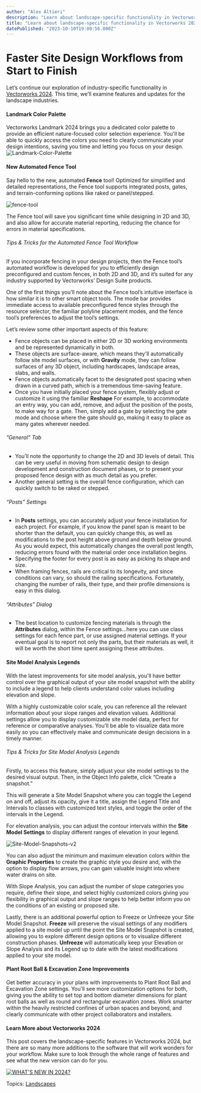 ```yaml
---
author: "Alex Altieri"
description: "Learn about landscape-specific functionality in Vectorworks 2024, such as the new, automated fence tool and legends for site model analysis."
title: "Learn about landscape-specific functionality in Vectorworks 2024, such as the new, automated fence tool and legends for site model analysis." 
datePublished: "2023-10-10T19:00:56.000Z"
---
```

# Faster Site Design Workflows from Start to Finish

Let’s continue our exploration of industry-specific functionality in [Vectorworks 2024](../../../net/vectorworks/blog/download-vectorworks-2024-today.html). This time, we’ll examine features and updates for the landscape industries.

#### Landmark Color Palette

Vectorworks Landmark 2024 brings you a dedicated color palette to provide an efficient nature-focused color selection experience. You'll be able to quickly access the colors you need to clearly communicate your design intentions, saving you time and letting you focus on your design.![Landmark-Color-Palette](https://blog.vectorworks.net/hs-fs/hubfs/Blog%20Images/2023%20Blog%20Images/10_VW24%20LAND%20Features/Landmark-Color-Palette.png?width=1920&height=1080&name=Landmark-Color-Palette.png)

#### New Automated Fence Tool

Say hello to the new, automated **Fence** tool! Optimized for simplified and detailed representations, the Fence tool supports integrated posts, gates, and terrain-conforming options like raked or panel/stepped.

![fence-tool](https://blog.vectorworks.net/hs-fs/hubfs/Blog%20Images/2023%20Blog%20Images/10_VW24%20LAND%20Features/fence-tool.png?width=3840&height=2160&name=fence-tool.png)

The Fence tool will save you significant time while designing in 2D and 3D, and also allow for accurate material reporting, reducing the chance for errors in material specifications.

###### Tips & Tricks for the Automated Fence Tool Workflow

If you incorporate fencing in your design projects, then the Fence tool’s automated workflow is developed for you to efficiently design preconfigured and custom fences, in both 2D and 3D, and it’s suited for any industry supported by Vectorworks’ Design Suite products.

One of the first things you’ll note about the Fence tool’s intuitive interface is how similar it is to other smart object tools. The mode bar provides immediate access to available preconfigured fence styles through the resource selector, the familiar polyline placement modes, and the fence tool’s preferences to adjust the tool’s settings.

Let’s review some other important aspects of this feature:

* Fence objects can be placed in either 2D or 3D working environments and be represented dynamically in both.
* These objects are surface-aware, which means they'll automatically follow site model surfaces, or with **Gravity** mode, they can follow surfaces of any 3D object, including hardscapes, landscape areas, slabs, and walls.
* Fence objects automatically facet to the designated post spacing when drawn in a curved path, which is a tremendous time-saving feature.
* Once you have initially placed your fence system, flexibly adjust or customize it using the familiar **Reshape** For example, to accommodate an entry way, you can add, remove, and adjust the position of the posts, to make way for a gate. Then, simply add a gate by selecting the gate mode and choose where the gate should go, making it easy to place as many gates wherever needed.

###### ”General” Tab

* You’ll note the opportunity to change the 2D and 3D levels of detail. This can be very useful in moving from schematic design to design development and construction document phases, or to present your proposed fence design with as much detail as you prefer.
* Another general setting is the overall fence configuration, which can quickly switch to be raked or stepped.

###### “Posts” Settings

* In **Posts** settings, you can accurately adjust your fence installation for each project. For example, if you know the panel span is meant to be shorter than the default, you can quickly change this, as well as modifications to the post height above ground and depth below ground. As you would expect, this automatically changes the overall post length, reducing errors found with the material order once installation begins.
* Specifying the footer for every post is as easy as picking its shape and size.
* When framing fences, rails are critical to its longevity, and since conditions can vary, so should the railing specifications. Fortunately, changing the number of rails, their type, and their profile dimensions is easy in this dialog.

###### “Attributes” Dialog

* The best location to customize fencing materials is through the **Attributes** dialog, within the Fence settings…here you can use class settings for each fence part, or use assigned material settings. If your eventual goal is to report not only the parts, but their materials as well, it will be worth the short time spent assigning these attributes.

#### Site Model Analysis Legends

With the latest improvements for site model analysis, you'll have better control over the graphical output of your site model snapshot with the ability to include a legend to help clients understand color values including elevation and slope.

With a highly customizable color scale, you can reference all the relevant information about your slope ranges and elevation values. Additional settings allow you to display customizable site model data, perfect for reference or comparative analyses. You'll be able to visualize data more easily so you can effectively make and communicate design decisions in a timely manner.

###### Tips & Tricks for Site Model Analysis Legends

Firstly, to access this feature, simply adjust your site model settings to the desired visual output. Then, in the Object Info palette, click “Create a snapshot.”

This will generate a Site Model Snapshot where you can toggle the Legend on and off, adjust its opacity, give it a title, assign the Legend Title and Intervals to classes with customized text styles, and toggle the order of the intervals in the Legend.

For elevation analysis, you can adjust the contour intervals within the **Site Model Settings** to display different ranges of elevation in your legend.

![Site-Model-Snapshots-v2](https://blog.vectorworks.net/hs-fs/hubfs/Blog%20Images/2023%20Blog%20Images/10_VW24%20LAND%20Features/Site-Model-Snapshots-v2.png?width=1920&height=1080&name=Site-Model-Snapshots-v2.png)

You can also adjust the minimum and maximum elevation colors within the **Graphic Properties** to create the graphic style you desire and, with the option to display flow arrows, you can gain valuable insight into where water drains on site.

With Slope Analysis, you can adjust the number of slope categories you require, define their slope, and select highly customized colors giving you flexibility in graphical output and slope ranges to help better inform you on the conditions of an existing or proposed site.

Lastly, there is an additional powerful option to Freeze or Unfreeze your Site Model Snapshot. **Freeze** will preserve the visual settings of any modifiers applied to a site model up until the point the Site Model Snapshot is created, allowing you to explore different design options or to visualize different construction phases. **Unfreeze** will automatically keep your Elevation or Slope Analysis and its Legend up to date with the latest modifications applied to your site model.

#### Plant Root Ball & Excavation Zone Improvements

Get better accuracy in your plans with improvements to Plant Root Ball and Excavation Zone settings. You'll see more customization options for both, giving you the ability to set top and bottom diameter dimensions for plant root balls as well as round and rectangular excavation zones. Work smarter within the heavily restricted confines of urban spaces and beyond, and clearly communicate with other project collaborators and installers.

#### Learn More about Vectorworks 2024

This post covers the landscape-specific features in Vectorworks 2024, but there are so many more additions to the software that will work wonders for your workflow. Make sure to look through the whole range of features and see what the new version can do for you.

[![WHAT'S NEW IN 2024?](https://no-cache.hubspot.com/cta/default/3018241/83ace893-bffc-41fa-bbc7-f023baf29681.png)](https://cta-redirect.hubspot.com/cta/redirect/3018241/83ace893-bffc-41fa-bbc7-f023baf29681) 

 Topics: [Landscapes](https://blog.vectorworks.net/topic/landscapes) 

 
